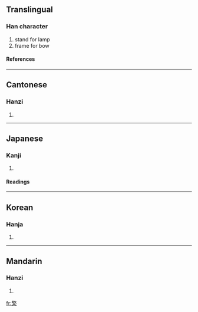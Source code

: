 ==Translingual==
===Han character===
{{Han char|rn=75|rad=木|as=13|sn=17|four=4890<sub>4</sub>|canj=廿大木 (TKD)}}
# stand for lamp
# frame for bow
====References====
{{Han ref|kx=0557.160|dkj=15681|dj=0946.220|hdz=21288.140|uh=6AA0|ud=27296|bh=C0D2|bd=49362}}

----
==Cantonese==
===Hanzi===
{{yue-hanzi|jyut=|y=king4}}
# {{defn|Cantonese}}

----
==Japanese==
===Kanji===
{{ja-kanji|grade=|rs=木13}}
# {{defn|Japanese}} 
====Readings====
{{ja-readings|on=[[けい]] (kei)|kun=[[ゆだめ]] (yudame), [[ともしび]] (tomoshibi), [[たかつき]] (takatsuki)}}

----
==Korean==
===Hanja===
{{ko-hanja|hangeul=경|eumhun=|rv=gyeong|mr=kyŏng|y=keyng}}
# {{defn|Korean}}

----
==Mandarin==
===Hanzi===
{{cmn-hanzi|pin=[[qíng]] (qing2)|wg=ch'ing<sup>2</sup>}}
# {{defn|Mandarin}}

[[fr:檠]]